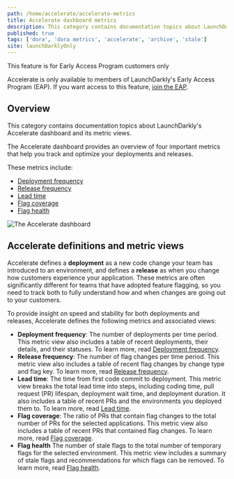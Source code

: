 ```yaml
---
path: /home/accelerate/accelerate-metrics
title: Accelerate dashboard metrics
description: This category contains documentation topics about LaunchDarkly's Accelerate dashboard and its metric views.
published: true
tags: ['dora', 'dora metrics', 'accelerate', 'archive', 'stale']
site: launchDarklyOnly
---
```


<Callout intent="info">
  <CalloutTitle>This feature is for Early Access Program customers only</CalloutTitle>
  <CalloutDescription>

Accelerate is only available to members of LaunchDarkly's Early Access Program (EAP). If you want access to this feature, [join the EAP](https://launchdarkly.com/eap).

  </CalloutDescription>
</Callout>

## Overview

This category contains documentation topics about LaunchDarkly's Accelerate dashboard and its metric views.

The Accelerate dashboard provides an overview of four important metrics that help you track and optimize your deployments and releases.

These metrics include:

- [Deployment frequency](/home/accelerate/accelerate-metrics/deployment)
- [Release frequency](/home/accelerate/accelerate-metrics/release)
- [Lead time](/home/accelerate/accelerate-metrics/lead-time)
- [Flag coverage](/home/accelerate/accelerate-metrics/flag-coverage)
- [Flag health](/home/accelerate/accelerate-metrics/flag-health)

![The Accelerate dashboard](accelerate.png)

## Accelerate definitions and metric views

Accelerate defines a **deployment** as a new code change your team has introduced to an environment, and defines a **release** as when you change how customers experience your application. These metrics are often significantly different for teams that have adopted feature flagging, so you need to track both to fully understand how and when changes are going out to your customers.

To provide insight on speed and stability for both deployments and releases, Accelerate defines the following metrics and associated views:

- **Deployment frequency**: The number of deployments per time period. This metric view also includes a table of recent deployments, their details, and their statuses. To learn more, read [Deployment frequency](/home/accelerate/accelerate-metrics/deployment).
- **Release frequency**: The number of flag changes per time period. This metric view also includes a table of recent flag changes by change type and flag key. To learn more, read [Release frequency](/home/accelerate/accelerate-metrics/release).
- **Lead time**: The time from first code commit to deployment. This metric view breaks the total lead time into steps, including coding time, pull request (PR) lifespan, deployment wait time, and deployment duration. It also includes a table of recent PRs and the environments you deployed them to. To learn more, read [Lead time](/home/accelerate/accelerate-metrics/lead-time).
- **Flag coverage**: The ratio of PRs that contain flag changes to the total number of PRs for the selected applications. This metric view also includes a table of recent PRs that contained flag changes. To learn more, read [Flag coverage](/home/accelerate/accelerate-metrics/flag-coverage).
- **Flag health** The number of stale flags to the total number of temporary flags for the selected environment. This metric view includes a summary of stale flags and recommendations for which flags can be removed. To learn more, read [Flag health](/home/accelerate/accelerate-metrics/flag-health). 
